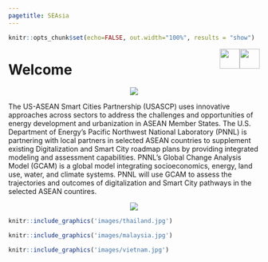 ```yaml
---
pagetitle: SEAsia
---
```


```r
knitr::opts_chunk$set(echo=FALSE, out.width="100%", results = "show")
```


<div class="header_logo">
<img src="images/logo_us_state_department.png" style="float:right;height:40px;">
<img src="images/logo_pnnl_white.png" style="float:right;height:40px;">
</div>

<!-------------------------->
<!-------------------------->
# Welcome
<!-------------------------->
<!-------------------------->
<p align="center"> <img src="images/divider.png"></p>

The US-ASEAN Smart Cities Partnership (USASCP) uses innovative approaches across sectors to address the challenges and opportunities of energy development and urbanization in ASEAN Member States. The U.S. Department of Energy’s Pacific Northwest National Laboratory (PNNL) is partnering with local partners in selected ASEAN countries to supplement existing Digitalization and Smart City roadmap plans by providing integrated modeling and assessment capabilities. PNNL’s Global Change Analysis Model (GCAM) is a global model integrating socioeconomics, energy, land use, water, and climate systems. PNNL will use GCAM to assess the trajectories and outcomes of digitalization and Smart City pathways in the selected ASEAN countires.

<p align="center"> <img src="images/divider.png"></p>

<div class="container_map_outer">
<div class="container_map">
  <a href = "thailand.html">
```r
knitr::include_graphics('images/thailand.jpg')
```
</a>
</div>
<div class="container_map">
  <a href = "malaysia.html">
```r
knitr::include_graphics('images/malaysia.jpg')
```
</a>
</div>
<div class="container_map">
  <a href = "index.html">
```r
knitr::include_graphics('images/vietnam.jpg')
```
</a>
</div>
</div>
